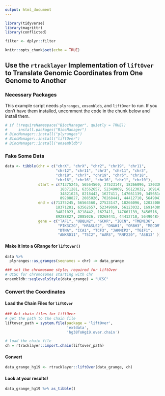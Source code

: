 ```yaml
---
output: html_document
---
```


```r
library(tidyverse)
library(magrittr)
library(conflicted)

filter <- dplyr::filter

knitr::opts_chunk$set(echo = TRUE)
```

## Use the `rtracklayer` Implementation of `liftOver` to Translate Genomic Coordinates from One Genome to Another



### Necessary Packages

This example script needs `plyranges`, `ensembldb`, and `liftOver` to run. If you don't have them installed, uncomment the code in the chunk below and install them.

```r
# if (!requireNamespace("BiocManager", quietly = TRUE))
#     install.packages("BiocManager")
# BiocManager::install("plyranges")
# BiocManager::install("liftOver")
# BiocManager::install("ensembldb")
```

### Fake Some Data

```r
data <- tibble(chr = c("chrX", "chrX", "chr2", "chr19", "chr11", 
                       "chr12", "chr11", "chr3", "chr11", "chr3", 
                       "chr18", "chr7", "chr19", "chr5", "chr18", 
                       "chr16", "chr16", "chr16", "chr1", "chr10"),
               start = c(71375245, 56564560, 27523147, 18266096, 120330000, 
                         18371281, 63562657, 52349069, 56123032, 169143897, 
                         34821023, 8218442, 1627411, 147661139, 3456514, 
                         89288827, 2085026, 70268441, 44412710, 564904),
               end = c(71375245, 56564560, 27523147, 18266096, 120330000, 
                       18371281, 63562657, 52349069, 56123032, 169143897, 
                       34821023, 8218442, 1627411, 147661139, 3456516, 
                       89288827, 2085026, 70268441, 44412710, 5649048),
               gene = c("TAF1", "UBQLN2", "GCKR", "IQCN", "TMEM136", 
                        "PIK3C2G", "HRASLS2", "DNAH1", "OR8H3", "MECOM", 
                        "DTNA", "ICA1", "TCF3", "JAKMIP2", "TGIF1", 
                        "ANKRD11", "TSC2", "AARS", "RNF220", "ASB13" ))
```

#### Make it Into a GRange for `liftOver()`

```r
data %>%
  plyranges::as_granges(seqnames = chr) -> data_grange

### set the chromosome style; required for liftOver
# UCSC for chromosomes starting with chr
ensembldb::seqlevelsStyle(data_grange) = "UCSC"
```

### Convert the Coordinates

#### Load the Chain Files for `liftOver`

```r
### Get chain files for liftOver
# get the path to the chain file
liftover_path = system.file(package = 'liftOver', 
                            'extdata', 
                            'hg38ToHg19.over.chain')

# load the chain file
ch = rtracklayer::import.chain(liftover_path)
```

#### Convert

```r
data_grange_hg19 <- rtracklayer::liftOver(data_grange, ch)
```

#### Look at your results!

```r
data_grange_hg19 %>% as_tibble()
```



